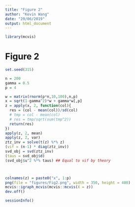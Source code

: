 ```yaml
---
title: "Figure 2"
author: "Kevin Wang"
date: "29/06/2019"
output: html_document
---
```


```r
library(mcvis)
```


# Figure 2

```r
set.seed(315)

n = 200
gamma = 0.5
p = 4

w = matrix(rnorm(p*n,10,100),n,p)
x = sqrt(1-gamma^2)*w + gamma*w[,p]
z = apply(x, 2, function(col){
  res = (col - mean(col))/sd(col)
  # tmp = col - mean(col)
  # res = tmp/sqrt(sum(tmp^2))
  return(res)
})
apply(z, 2, mean)
apply(z, 2, var)
ztz_inv = solve(t(z) %*% z)
(vif = (n-1) * diag(ztz_inv))
svd_obj = svd(ztz_inv)
(taus = svd_obj$d)
(svd_obj$u^2 %*% taus) ## Equal to vif by theory



colnames(z) = paste0("x", 1:p)
png(file = "figures/Fig2.png", width = 350, height = 400)
mcvis::igraph_mcvis(mcvis::mcvis(X = z))
dev.off()
```


```r
sessionInfo()
```

